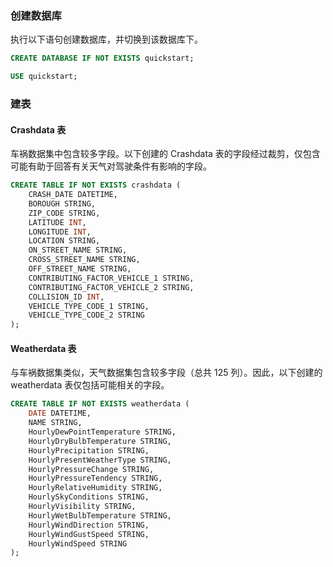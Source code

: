 
### 创建数据库

执行以下语句创建数据库，并切换到该数据库下。

```sql
CREATE DATABASE IF NOT EXISTS quickstart;

USE quickstart;
```

### 建表

#### Crashdata 表

车祸数据集中包含较多字段。以下创建的 Crashdata 表的字段经过裁剪，仅包含可能有助于回答有关天气对驾驶条件有影响的字段。

```sql
CREATE TABLE IF NOT EXISTS crashdata (
    CRASH_DATE DATETIME,
    BOROUGH STRING,
    ZIP_CODE STRING,
    LATITUDE INT,
    LONGITUDE INT,
    LOCATION STRING,
    ON_STREET_NAME STRING,
    CROSS_STREET_NAME STRING,
    OFF_STREET_NAME STRING,
    CONTRIBUTING_FACTOR_VEHICLE_1 STRING,
    CONTRIBUTING_FACTOR_VEHICLE_2 STRING,
    COLLISION_ID INT,
    VEHICLE_TYPE_CODE_1 STRING,
    VEHICLE_TYPE_CODE_2 STRING
);
```

#### Weatherdata 表

与车祸数据集类似，天气数据集包含较多字段（总共 125 列）。因此，以下创建的 weatherdata 表仅包括可能相关的字段。

```sql
CREATE TABLE IF NOT EXISTS weatherdata (
    DATE DATETIME,
    NAME STRING,
    HourlyDewPointTemperature STRING,
    HourlyDryBulbTemperature STRING,
    HourlyPrecipitation STRING,
    HourlyPresentWeatherType STRING,
    HourlyPressureChange STRING,
    HourlyPressureTendency STRING,
    HourlyRelativeHumidity STRING,
    HourlySkyConditions STRING,
    HourlyVisibility STRING,
    HourlyWetBulbTemperature STRING,
    HourlyWindDirection STRING,
    HourlyWindGustSpeed STRING,
    HourlyWindSpeed STRING
);
```

